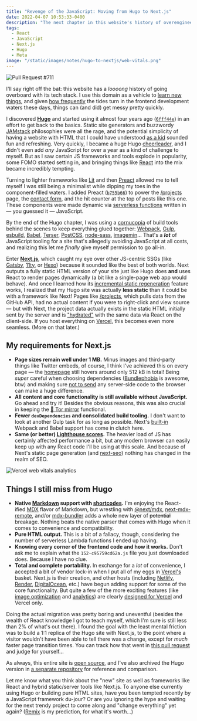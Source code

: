 ```yaml
---
title: "Revenge of the JavaScript: Moving from Hugo to Next.js"
date: 2022-04-07 10:53:33-0400
description: "The next chapter in this website's history of overengineering, from static HTML with Hugo to React everywhere with Next.js."
tags:
  - React
  - JavaScript
  - Next.js
  - Hugo
  - Meta
image: "/static/images/notes/hugo-to-nextjs/web-vitals.png"
---
```


![Pull Request #711](../public/static/images/notes/hugo-to-nextjs/pr.png)

I'll say right off the bat: this website has a _loooong_ history of going overboard with its tech stack. I use this domain as a vehicle to [learn new things](https://www.jvt.me/talks/overengineering-your-personal-website/), and given [how frequently](https://stackoverflow.blog/2018/01/11/brutal-lifecycle-javascript-frameworks/) the tides turn in the frontend development waters these days, things can (and did) get messy pretty quickly.

I discovered [**Hugo**](https://gohugo.io/) and started using it almost four years ago ([`6fff44e`](https://github.com/jakejarvis/jarv.is/commit/6fff44e8e2773d0ca417879b4dd69860871cd89c)) in an effort to get back to the basics. Static site generators and buzzwordy [JAMstack](https://www.cloudflare.com/learning/performance/what-is-jamstack/) philosophies were all the rage, and the potential simplicity of having a website with HTML that I could have understood [as a kid](/previously) sounded fun and refreshing. Very quickly, I became a huge Hugo [cheerleader](https://github.com/jakejarvis?tab=repositories&q=hugo), and I didn't even add _any_ JavaScript for over a year as a kind of challenge to myself. But as I saw certain JS frameworks and tools explode in popularity, some FOMO started setting in, and bringing things like [React](https://reactjs.org/) into the mix became incredibly tempting.

Turning to lighter frameworks like [Lit](https://lit.dev/) and then [Preact](https://preactjs.com/) allowed me to tell myself I was still being a minimalist while dipping my toes in the component-filled waters. I added Preact ([`b755b66`](https://github.com/jakejarvis/jarv.is/commit/b755b66d1982892b3de914f9cc5bded2d7b99bc7)) to power the [/projects](/projects) page, the [contact form](/contact), and the hit counter at the top of posts like this one. These components were made dynamic via [serverless functions](https://github.com/jakejarvis/jarv.is/tree/v4/api) written in — you guessed it — JavaScript.

By the end of the Hugo chapter, I was using a [cornucopia](https://github.com/jakejarvis/jarv.is/blob/v4/package.json) of build tools behind the scenes to keep everything glued together: [Webpack](https://webpack.js.org/), [Gulp](https://gulpjs.com/), [esbuild](https://esbuild.github.io/), [Babel](https://babeljs.io/), [Terser](https://terser.org/), [PostCSS](https://postcss.org/), [node-sass](https://github.com/sass/node-sass), [imagemin](https://github.com/imagemin/imagemin)... That's a **_lot_** of JavaScript tooling for a site that's allegedly avoiding JavaScript at all costs, and realizing this let me _finally_ give myself permission to go all-in.

Enter [**Next.js**](https://nextjs.org/), which caught my eye over other JS-centric SSGs (like [Gatsby](https://www.gatsbyjs.com/), [11ty](https://www.11ty.dev/), or [Hexo](https://hexo.io/)) because it sounded like the best of both worlds. Next outputs a fully static HTML version of your site just like Hugo does **and** uses React to render pages dynamically (a bit like a single-page web app would behave). And once I learned how its [incremental static regeneration](https://nextjs.org/docs/basic-features/data-fetching/incremental-static-regeneration) feature works, I realized that my Hugo site was actually **less static** than it could be with a framework like Next! Pages like [/projects](/projects), which pulls data from the GitHub API, had no actual content if you were to right-click and view source — but with Next, the project data actually exists in the static HTML initially sent by the server and is ["hydrated"](https://reactjs.org/docs/react-dom.html#hydrate) with the same data via React on the client-side. If you host everything on [Vercel](https://vercel.com/), this becomes even more seamless. (More on that later.)

## My requirements for Next.js

- **Page sizes remain well under 1 MB.** Minus images and third-party things like Twitter embeds, of course, I think I've achieved this on every page — the [homepage](/) still hovers around only 512 kB in total! Being _super_ careful when choosing dependencies ([Bundlephobia](https://bundlephobia.com/) is awesome, btw) and making sure [not to send](https://next-code-elimination.vercel.app/) any server-side code to the browser can make a huge difference.
- **All content and core functionality is still available without JavaScript.** Go ahead and try it! Besides the obvious reasons, this was also crucial in keeping the [🧅 Tor mirror](http://jarvis2i2vp4j4tbxjogsnqdemnte5xhzyi7hziiyzxwge3hzmh57zad.onion/) functional.
- **Fewer `devDependencies` and consolidated build tooling.** I don't want to look at another Gulp task for as long as possible. Next's [built-in](https://nextjs.org/docs/api-reference/next.config.js/custom-webpack-config) Webpack and Babel support has come in clutch here.
- **Same (or better) [Lighthouse scores](https://web.dev/learn/#lighthouse).** The heavier load of JS has certainly affected performance a bit, but any modern browser can easily keep up with any React code I'll be using at this scale. And because of Next's static page generation (and [next-seo](https://github.com/garmeeh/next-seo)) nothing has changed in the realm of SEO.

![Vercel web vitals analytics](../public/static/images/notes/hugo-to-nextjs/web-vitals.png)

## Things I still miss from Hugo

- **Native [Markdown](https://daringfireball.net/projects/markdown/) support with [shortcodes](https://gohugo.io/content-management/shortcodes/).** I'm enjoying the React-ified [MDX](https://mdxjs.com/) flavor of Markdown, but wrestling with [@next/mdx](https://www.npmjs.com/package/@next/mdx), [next-mdx-remote](https://github.com/hashicorp/next-mdx-remote), and/or [mdx-bundler](https://github.com/kentcdodds/mdx-bundler) adds a whole new layer of ~~potential~~ breakage. Nothing beats the native parser that comes with Hugo when it comes to convenience and compatibility.
- **Pure HTML output.** This is a bit of a fallacy, though, considering the number of serverless Lambda functions I ended up having.
- **Knowing every corner of the frontend code and how it works.** Don't ask me to explain what the `152-c95759cd62a.js` file you just downloaded does. Because I have no clue.
- **Total and complete portability.** In exchange for a _lot_ of convenience, I accepted a bit of vendor lock-in when I put all of my eggs in [Vercel's](https://vercel.com/solutions/nextjs) basket. Next.js is their creation, and other hosts (including [Netlify](https://docs.netlify.com/configure-builds/common-configurations/next-js/), [Render](https://render.com/docs/deploy-nextjs-app), [DigitalOcean](https://docs.digitalocean.com/tutorials/app-nextjs-deploy/), etc.) have begun adding support for some of the core functionality. But quite a few of the more exciting features (like [image optimization](https://vercel.com/docs/concepts/image-optimization) and [analytics](https://nextjs.org/analytics)) are clearly [designed for Vercel](https://nextjs.org/docs/deployment#managed-nextjs-with-vercel) and Vercel only.

Doing the actual migration was pretty boring and uneventful (besides the wealth of React knowledge I got to teach myself, which I'm sure is still less than 2% of what's out there). I found the goal with the least mental friction was to build a 1:1 replica of the Hugo site with Next.js, to the point where a visitor wouldn't have been able to tell there was a change, except for _much_ faster page transition times. You can track how that went in [this pull request](https://github.com/jakejarvis/jarv.is/pull/711) and judge for yourself...

As always, this entire site is [open source](https://github.com/jakejarvis/jarv.is), and I've also archived the Hugo version in [a separate repository](https://github.com/jakejarvis/jarv.is-hugo) for reference and comparison.

Let me know what you think about the "new" site as well as frameworks like React and hybrid static/server tools like Next.js. To anyone else currently using Hugo or building pure HTML sites, have you been tempted recently by a JavaScript framework du-jour? Or are you ignoring the hype and waiting for the next trendy project to come along and "change everything" yet again? ([Remix](https://remix.run/) is my prediction, for what it's worth...)
